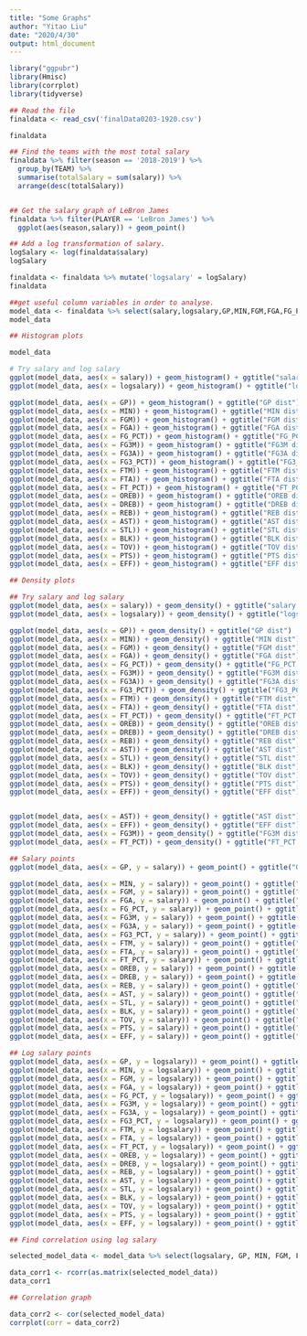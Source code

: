 ```yaml
---
title: "Some Graphs"
author: "Yitao Liu"
date: "2020/4/30"
output: html_document
---
```

```r
library("ggpubr")
library(Hmisc)
library(corrplot)
library(tidyverse)

## Read the file 
finaldata <- read_csv('finalData0203-1920.csv')

finaldata

```


```r
## Find the teams with the most total salary
finaldata %>% filter(season == '2018-2019') %>%
  group_by(TEAM) %>%
  summarise(totalSalary = sum(salary)) %>% 
  arrange(desc(totalSalary))


## Get the salary graph of LeBron James
finaldata %>% filter(PLAYER == 'LeBron James') %>%
  ggplot(aes(season,salary)) + geom_point()
```


```r
## Add a log transformation of salary.
logSalary <- log(finaldata$salary)
logSalary

finaldata <- finaldata %>% mutate('logsalary' = logSalary)
finaldata

##get useful column variables in order to analyse.
model_data <- finaldata %>% select(salary,logsalary,GP,MIN,FGM,FGA,FG_PCT,FG3M,FG3A,FG3_PCT,FTM,FTA,FT_PCT,OREB,DREB,REB,AST,STL,BLK,TOV,PTS,EFF)
model_data

```

```r
## Histogram plots

model_data

# Try salary and log salary
ggplot(model_data, aes(x = salary)) + geom_histogram() + ggtitle("salary dist")
ggplot(model_data, aes(x = logsalary)) + geom_histogram() + ggtitle("logsalary dist")

ggplot(model_data, aes(x = GP)) + geom_histogram() + ggtitle("GP dist")
ggplot(model_data, aes(x = MIN)) + geom_histogram() + ggtitle("MIN dist")
ggplot(model_data, aes(x = FGM)) + geom_histogram() + ggtitle("FGM dist")
ggplot(model_data, aes(x = FGA)) + geom_histogram() + ggtitle("FGA dist")
ggplot(model_data, aes(x = FG_PCT)) + geom_histogram() + ggtitle("FG_PCT dist")
ggplot(model_data, aes(x = FG3M)) + geom_histogram() + ggtitle("FG3M dist")
ggplot(model_data, aes(x = FG3A)) + geom_histogram() + ggtitle("FG3A dist")
ggplot(model_data, aes(x = FG3_PCT)) + geom_histogram() + ggtitle("FG3_PCT dist")
ggplot(model_data, aes(x = FTM)) + geom_histogram() + ggtitle("FTM dist")
ggplot(model_data, aes(x = FTA)) + geom_histogram() + ggtitle("FTA dist")
ggplot(model_data, aes(x = FT_PCT)) + geom_histogram() + ggtitle("FT_PCT dist")
ggplot(model_data, aes(x = OREB)) + geom_histogram() + ggtitle("OREB dist")
ggplot(model_data, aes(x = DREB)) + geom_histogram() + ggtitle("DREB dist")
ggplot(model_data, aes(x = REB)) + geom_histogram() + ggtitle("REB dist")
ggplot(model_data, aes(x = AST)) + geom_histogram() + ggtitle("AST dist")
ggplot(model_data, aes(x = STL)) + geom_histogram() + ggtitle("STL dist")
ggplot(model_data, aes(x = BLK)) + geom_histogram() + ggtitle("BLK dist")
ggplot(model_data, aes(x = TOV)) + geom_histogram() + ggtitle("TOV dist")
ggplot(model_data, aes(x = PTS)) + geom_histogram() + ggtitle("PTS dist")
ggplot(model_data, aes(x = EFF)) + geom_histogram() + ggtitle("EFF dist")
```

```r
## Density plots

## Try salary and log salary
ggplot(model_data, aes(x = salary)) + geom_density() + ggtitle("salary dist")
ggplot(model_data, aes(x = logsalary)) + geom_density() + ggtitle("logsalary dist")

ggplot(model_data, aes(x = GP)) + geom_density() + ggtitle("GP dist")
ggplot(model_data, aes(x = MIN)) + geom_density() + ggtitle("MIN dist")
ggplot(model_data, aes(x = FGM)) + geom_density() + ggtitle("FGM dist")
ggplot(model_data, aes(x = FGA)) + geom_density() + ggtitle("FGA dist")
ggplot(model_data, aes(x = FG_PCT)) + geom_density() + ggtitle("FG_PCT dist")
ggplot(model_data, aes(x = FG3M)) + geom_density() + ggtitle("FG3M dist")
ggplot(model_data, aes(x = FG3A)) + geom_density() + ggtitle("FG3A dist")
ggplot(model_data, aes(x = FG3_PCT)) + geom_density() + ggtitle("FG3_PCT dist")
ggplot(model_data, aes(x = FTM)) + geom_density() + ggtitle("FTM dist")
ggplot(model_data, aes(x = FTA)) + geom_density() + ggtitle("FTA dist")
ggplot(model_data, aes(x = FT_PCT)) + geom_density() + ggtitle("FT_PCT dist")
ggplot(model_data, aes(x = OREB)) + geom_density() + ggtitle("OREB dist")
ggplot(model_data, aes(x = DREB)) + geom_density() + ggtitle("DREB dist")
ggplot(model_data, aes(x = REB)) + geom_density() + ggtitle("REB dist")
ggplot(model_data, aes(x = AST)) + geom_density() + ggtitle("AST dist")
ggplot(model_data, aes(x = STL)) + geom_density() + ggtitle("STL dist")
ggplot(model_data, aes(x = BLK)) + geom_density() + ggtitle("BLK dist")
ggplot(model_data, aes(x = TOV)) + geom_density() + ggtitle("TOV dist")
ggplot(model_data, aes(x = PTS)) + geom_density() + ggtitle("PTS dist")
ggplot(model_data, aes(x = EFF)) + geom_density() + ggtitle("EFF dist")


ggplot(model_data, aes(x = AST)) + geom_density() + ggtitle("AST dist")
ggplot(model_data, aes(x = EFF)) + geom_density() + ggtitle("EFF dist")
ggplot(model_data, aes(x = FG3M)) + geom_density() + ggtitle("FG3M dist")
ggplot(model_data, aes(x = FT_PCT)) + geom_density() + ggtitle("FT_PCT dist")
```

```r
## Salary points
ggplot(model_data, aes(x = GP, y = salary)) + geom_point() + ggtitle("GP vs salary")

ggplot(model_data, aes(x = MIN, y = salary)) + geom_point() + ggtitle("MIN vs salary")
ggplot(model_data, aes(x = FGM, y = salary)) + geom_point() + ggtitle("FGM vs salary")
ggplot(model_data, aes(x = FGA, y = salary)) + geom_point() + ggtitle("FGA vs salary")
ggplot(model_data, aes(x = FG_PCT, y = salary)) + geom_point() + ggtitle("FG_PCT vs sSalary")
ggplot(model_data, aes(x = FG3M, y = salary)) + geom_point() + ggtitle("FG3M vs salary")
ggplot(model_data, aes(x = FG3A, y = salary)) + geom_point() + ggtitle("FG3A vs salary")
ggplot(model_data, aes(x = FG3_PCT, y = salary)) + geom_point() + ggtitle("FG3_PCT vs salary")
ggplot(model_data, aes(x = FTM, y = salary)) + geom_point() + ggtitle("FTM vs salary")
ggplot(model_data, aes(x = FTA, y = salary)) + geom_point() + ggtitle("FTA vs salary")
ggplot(model_data, aes(x = FT_PCT, y = salary)) + geom_point() + ggtitle("FT_PCT vs salary")
ggplot(model_data, aes(x = OREB, y = salary)) + geom_point() + ggtitle("OREB vs salary")
ggplot(model_data, aes(x = DREB, y = salary)) + geom_point() + ggtitle("DREB vs salary")
ggplot(model_data, aes(x = REB, y = salary)) + geom_point() + ggtitle("REB vs salary")
ggplot(model_data, aes(x = AST, y = salary)) + geom_point() + ggtitle("AST vs salary")
ggplot(model_data, aes(x = STL, y = salary)) + geom_point() + ggtitle("STL vs salary")
ggplot(model_data, aes(x = BLK, y = salary)) + geom_point() + ggtitle("BLK vs salary")
ggplot(model_data, aes(x = TOV, y = salary)) + geom_point() + ggtitle("TOV vs salary")
ggplot(model_data, aes(x = PTS, y = salary)) + geom_point() + ggtitle("PTS vs salary")
ggplot(model_data, aes(x = EFF, y = salary)) + geom_point() + ggtitle("EFF vs salary")

```

```r
## Log salary points
ggplot(model_data, aes(x = GP, y = logsalary)) + geom_point() + ggtitle("GP vs salary")
ggplot(model_data, aes(x = MIN, y = logsalary)) + geom_point() + ggtitle("MIN vs salary")
ggplot(model_data, aes(x = FGM, y = logsalary)) + geom_point() + ggtitle("FGM vs salary")
ggplot(model_data, aes(x = FGA, y = logsalary)) + geom_point() + ggtitle("FGA vs salary")
ggplot(model_data, aes(x = FG_PCT, y = logsalary)) + geom_point() + ggtitle("FG_PCT vs salary")
ggplot(model_data, aes(x = FG3M, y = logsalary)) + geom_point() + ggtitle("FG3M vs salary")
ggplot(model_data, aes(x = FG3A, y = logsalary)) + geom_point() + ggtitle("FG3A vs salary")
ggplot(model_data, aes(x = FG3_PCT, y = logsalary)) + geom_point() + ggtitle("FG3_PCT vs salary")
ggplot(model_data, aes(x = FTM, y = logsalary)) + geom_point() + ggtitle("FTM vs salary")
ggplot(model_data, aes(x = FTA, y = logsalary)) + geom_point() + ggtitle("FTA vs salary")
ggplot(model_data, aes(x = FT_PCT, y = logsalary)) + geom_point() + ggtitle("FT_PCT vs salary")
ggplot(model_data, aes(x = OREB, y = logsalary)) + geom_point() + ggtitle("OREB vs salary")
ggplot(model_data, aes(x = DREB, y = logsalary)) + geom_point() + ggtitle("DREB vs salary")
ggplot(model_data, aes(x = REB, y = logsalary)) + geom_point() + ggtitle("REB vs salary")
ggplot(model_data, aes(x = AST, y = logsalary)) + geom_point() + ggtitle("AST vs salary")
ggplot(model_data, aes(x = STL, y = logsalary)) + geom_point() + ggtitle("STL vs salary")
ggplot(model_data, aes(x = BLK, y = logsalary)) + geom_point() + ggtitle("BLK vs salary")
ggplot(model_data, aes(x = TOV, y = logsalary)) + geom_point() + ggtitle("TOV vs salary")
ggplot(model_data, aes(x = PTS, y = logsalary)) + geom_point() + ggtitle("PTS vs salary")
ggplot(model_data, aes(x = EFF, y = logsalary)) + geom_point() + ggtitle("EFF vs salary")

```

```r
## Find correlation using log salary

selected_model_data <- model_data %>% select(logsalary, GP, MIN, FGM, FGA, FG_PCT, FG3M, FG3A, FG3_PCT, FTM, FTA, FT_PCT, OREB, DREB, REB, AST, STL, BLK, TOV, PTS, EFF)

data_corr1 <- rcorr(as.matrix(selected_model_data))
data_corr1


```

```r
## Correlation graph

data_corr2 <- cor(selected_model_data) 
corrplot(corr = data_corr2)
```
